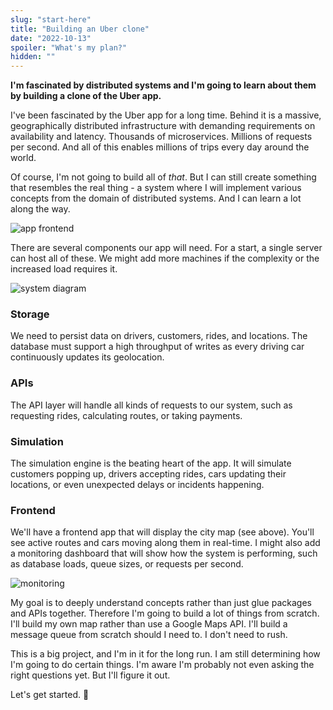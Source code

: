 ```yaml
---
slug: "start-here"
title: "Building an Uber clone"
date: "2022-10-13"
spoiler: "What's my plan?"
hidden: ""
---
```

__I'm fascinated by distributed systems and I'm going to learn about them by building a clone of the Uber app.__

I've been fascinated by the Uber app for a long time. Behind it is a massive, geographically distributed infrastructure with demanding requirements on availability and latency. Thousands of microservices. Millions of requests per second. And all of this enables millions of trips every day around the world.

Of course, I'm not going to build all of *that*. But I can still create something that resembles the real thing - a system where I will implement various concepts from the domain of distributed systems. And I can learn a lot along the way.

![app frontend](./img-3.png)

There are several components our app will need. For a start, a single server can host all of these. We might add more machines if the complexity or the increased load requires it.

![system diagram](./img-6.png)

### Storage
We need to persist data on drivers, customers, rides, and locations. The database must support a high throughput of writes as every driving car continuously updates its geolocation.

### APIs
The API layer will handle all kinds of requests to our system, such as requesting rides, calculating routes, or taking payments.

### Simulation
The simulation engine is the beating heart of the app. It will simulate customers popping up, drivers accepting rides, cars updating their locations, or even unexpected delays or incidents happening.

### Frontend
We'll have a frontend app that will display the city map (see above). You'll see active routes and cars moving along them in real-time. I might also add a monitoring dashboard that will show how the system is performing, such as database loads, queue sizes, or requests per second.

![monitoring](./img-4.png)

My goal is to deeply understand concepts rather than just glue packages and APIs together. Therefore I'm going to build a lot of things from scratch. I'll build my own map rather than use a Google Maps API. I'll build a message queue from scratch should I need to. I don't need to rush.

This is a big project, and I'm in it for the long run. I am still determining how I'm going to do certain things. I'm aware I'm probably not even asking the right questions yet. But I'll figure it out.

Let's get started. 🚖
